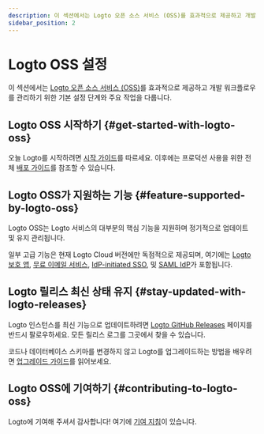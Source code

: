 ```yaml
---
description: 이 섹션에서는 Logto 오픈 소스 서비스 (OSS)를 효과적으로 제공하고 개발 워크플로우를 관리하기 위한 기본 설정 단계와 주요 작업을 다룹니다.
sidebar_position: 2
---
```


# Logto OSS 설정

이 섹션에서는 [Logto 오픈 소스 서비스 (OSS)](https://github.com/logto-io/logto)를 효과적으로 제공하고 개발 워크플로우를 관리하기 위한 기본 설정 단계와 주요 작업을 다룹니다.

## Logto OSS 시작하기 \{#get-started-with-logto-oss}

오늘 Logto를 시작하려면 [시작 가이드](/logto-oss/get-started-with-oss/)를 따르세요. 이후에는 프로덕션 사용을 위한 전체 [배포 가이드](/logto-oss/deployment-and-configuration)를 참조할 수 있습니다.

## Logto OSS가 지원하는 기능 \{#feature-supported-by-logto-oss}

Logto OSS는 Logto 서비스의 대부분의 핵심 기능을 지원하며 정기적으로 업데이트 및 유지 관리됩니다.

일부 고급 기능은 현재 Logto Cloud 버전에만 독점적으로 제공되며, 여기에는 [Logto 보호 앱](/integrate-logto/protected-app), [무료 이메일 서비스](/connectors/email-connectors/built-in-email-service), [IdP-initiated SSO](/end-user-flows/enterprise-sso/idp-initiated-sso), 및 [SAML IdP](/integrate-logto/third-party-applications)가 포함됩니다.

## Logto 릴리스 최신 상태 유지 \{#stay-updated-with-logto-releases}

Logto 인스턴스를 최신 기능으로 업데이트하려면 [Logto GitHub Releases](https://github.com/logto-io/logto/releases) 페이지를 반드시 팔로우하세요. 모든 릴리스 로그를 그곳에서 찾을 수 있습니다.

코드나 데이터베이스 스키마를 변경하지 않고 Logto를 업그레이드하는 방법을 배우려면 [업그레이드 가이드](/logto-oss/upgrading-oss-version)를 읽어보세요.

## Logto OSS에 기여하기 \{#contributing-to-logto-oss}

Logto에 기여해 주셔서 감사합니다! 여기에 [기여 지침](/logto-oss/contribution)이 있습니다.
